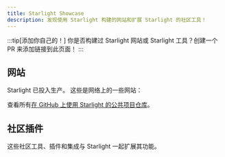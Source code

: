 ```yaml
---
title: Starlight Showcase
description: 发现使用 Starlight 构建的网站和扩展 Starlight 的社区工具！
---
```


:::tip[添加你自己的！]
你是否构建过 Starlight 网站或 Starlight 工具？创建一个 PR 来添加链接到此页面！
:::

## 网站


Starlight 已投入生产。 这些是网络上的一些网站：

<ShowcaseSites />

查看所有[在 GitHub 上使用 Starlight 的公共项目仓库](https://github.com/withastro/starlight/network/dependents)。

## 社区插件


这些社区工具、插件和集成与 Starlight 一起扩展其功能。

<CardGrid>
	<LinkCard
		href="https://www.feelback.dev/blog/new-astro-starlight-integration/"
		title="FeelBack"
		description="在文档页面中添加用户反馈系统。"
	/>
	<LinkCard
		href="https://github.com/HiDeoo/starlight-blog"
		title="starlight-blog"
		description="添加一个博客到你的文档网站。"
	/>
	<LinkCard
		href="https://github.com/HiDeoo/starlight-links-validator"
		title="starlight-links-validator"
		description="在你的 Starlight 页面中检查损坏的链接"
	/>
	<LinkCard
		href="https://github.com/HiDeoo/starlight-typedoc"
		title="starlight-typedoc"
		description=" 使用 TypeDoc 从 TypeScript 生成 Starlight 页面。"
	/>
	<LinkCard
		href="https://github.com/HiDeoo/starlight-openapi"
		title="starlight-openapi"
		description="从 OpenAPI/Swagger 规范创建文档页面。"
	/>
</CardGrid>
